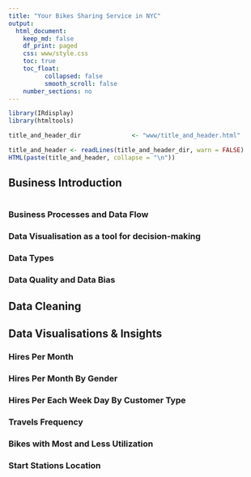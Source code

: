 ```yaml
---
title: "Your Bikes Sharing Service in NYC"
output:
  html_document:
    keep_md: false
    df_print: paged
    css: www/style.css
    toc: true
    toc_float: 
          collapsed: false
          smooth_scroll: false
    number_sections: no
---
```


```r
library(IRdisplay)
library(htmltools)
```


```r
title_and_header_dir              <- "www/title_and_header.html"
```


```r

title_and_header <- readLines(title_and_header_dir, warn = FALSE)
HTML(paste(title_and_header, collapse = "\n"))

```


## Business Introduction
```r

```

### Business Processes and Data Flow

### Data Visualisation as a tool for decision-making

### Data Types

### Data Quality and Data Bias

## Data Cleaning

## Data Visualisations & Insights

### Hires Per Month

### Hires Per Month By Gender

### Hires Per Each Week Day By Customer Type

### Travels Frequency

### Bikes with Most and Less Utilization

### Start Stations Location